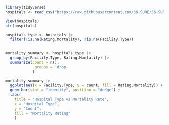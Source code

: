 ```r

library(tidyverse)
hospitals <- read_csv("https://raw.githubusercontent.com/36-SURE/36-SURE.github.io/main/data/hospitals.csv")

View(hospitals)
str(hospitals)

```


```r
hospitals_type <- hospitals |> 
  filter(!is.na(Rating.Mortality), !is.na(Facility.Type))
         
```


```r
mortality_summary <- hospitals_type |> 
  group_by(Facility.Type, Rating.Mortality) |> 
  summarize(count = n(), 
            .groups = 'drop'
            )
```


```r
mortality_summary |> 
  ggplot(aes(x = Facility.Type, y = count, fill = Rating.Mortality)) +
  geom_bar(stat = "identity", position = "dodge") +
  labs(
    title = "Hospital Type vs Mortality Rate", 
    x = "Hospital Type", 
    y = "Count", 
    fill = "Mortality Rating"
    )

```


